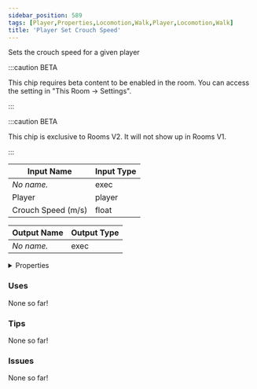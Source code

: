 ```yaml
---
sidebar_position: 589
tags: [Player,Properties,Locomotion,Walk,Player,Locomotion,Walk]
title: 'Player Set Crouch Speed'
---
```


Sets the crouch speed for a given player

:::caution BETA

This chip requires beta content to be enabled in the room. You can access the setting in "This Room -> Settings".

:::

:::caution BETA

This chip is exclusive to Rooms V2. It will not show up in Rooms V1.

:::


<EsbSvg />

| Input Name | Input Type |
|-----------|-----------|
| *No name.* | exec |
| Player | player |
| Crouch Speed (m/s) | float |

| Output Name | Output Type |
|-----------|-----------|
| *No name.* | exec |


<details>
  <summary>Properties</summary>
  <div>
    <div>
    <table>
      <thead>
        <tr>
          <th>Is beta required?</th>
          <th>✅</th>
        </tr>
        <tr>
          <th>Is this chip a trolling risk?</th>
          <th>❌</th>
        </tr>
        <tr>
          <th>Is this chip a role assignment risk?</th>
          <th>❌</th>
        </tr>
        <tr>
          <th>Chip UUID</th>
          <th>0a83ea9a-7796-4f77-940e-1bb6593b1ac2</th>
        </tr>
      </thead>
    </table>
    </div>
  </div>
</details>

### Uses

None so far!

### Tips

None so far!

### Issues

None so far!